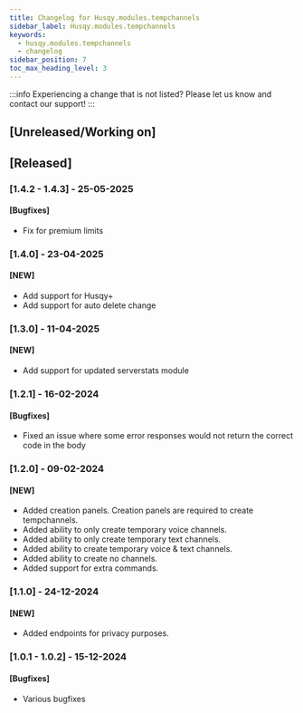 ```yaml
---
title: Changelog for Husqy.modules.tempchannels
sidebar_label: Husqy.modules.tempchannels
keywords:
  - husqy.modules.tempchannels
  - changelog
sidebar_position: 7
toc_max_heading_level: 3
---
```


:::info
Experiencing a change that is not listed? Please let us know and contact our support!
:::

## [Unreleased/Working on]

## [Released]

### [1.4.2 - 1.4.3] - 25-05-2025

#### [Bugfixes]

- Fix for premium limits

### [1.4.0] - 23-04-2025

#### [NEW]

- Add support for Husqy+
- Add support for auto delete change

### [1.3.0] - 11-04-2025

#### [NEW]

- Add support for updated serverstats module

### [1.2.1] - 16-02-2024

#### [Bugfixes]

- Fixed an issue where some error responses would not return the correct code in the body

### [1.2.0] - 09-02-2024

#### [NEW]

- Added creation panels. Creation panels are required to create tempchannels.
- Added ability to only create temporary voice channels.
- Added ability to only create temporary text channels.
- Added ability to create temporary voice & text channels.
- Added ability to create no channels.
- Added support for extra commands.

### [1.1.0] - 24-12-2024

#### [NEW]

- Added endpoints for privacy purposes.

### [1.0.1 - 1.0.2] - 15-12-2024

#### [Bugfixes]

- Various bugfixes
